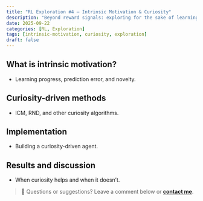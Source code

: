 ```yaml
---
title: "RL Exploration #4 — Intrinsic Motivation & Curiosity"
description: "Beyond reward signals: exploring for the sake of learning."
date: 2025-09-22
categories: [RL, Exploration]
tags: [intrinsic-motivation, curiosity, exploration]
draft: false
---
```


## What is intrinsic motivation?

- Learning progress, prediction error, and novelty.

## Curiosity-driven methods

- ICM, RND, and other curiosity algorithms.

## Implementation

- Building a curiosity-driven agent.

## Results and discussion

- When curiosity helps and when it doesn't.

> 💬 Questions or suggestions? Leave a comment below or **[contact me](../../../contact.qmd)**. 